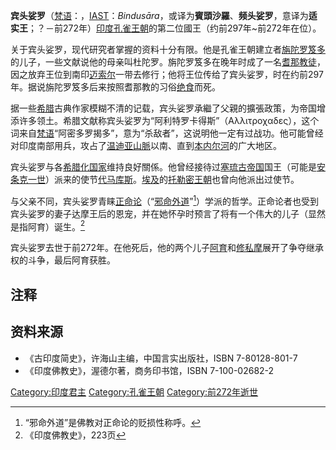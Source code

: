{{孔雀帝國}}

'''宾头娑罗'''（[[梵语|梵语]]：{{lang|sa|बिन्दुसार}}，[[IAST|IAST]]：''Bindusāra''，或译为'''賓頭沙羅'''、'''频头娑罗'''，意译为'''适实王'''；？－前272年）[[印度|印度]][[孔雀王朝|孔雀王朝]]的第二位國王（约前297年~前272年在位）。

关于宾头娑罗，现代研究者掌握的资料十分有限。他是孔雀王朝建立者[[旃陀罗笈多_(孔雀王朝)|旃陀罗笈多]]的儿子，一些文献说他的母亲叫杜陀罗。旃陀罗笈多在晚年时成了一名[[耆那教|耆那教徒]]，因之放弃王位到南印[[迈索尔|迈索尔]]一带去修行；他将王位传给了宾头娑罗，时在约前297年。据说旃陀罗笈多后来按照耆那教的习俗[[绝食|绝食]]而死。

据一些[[希腊|希腊]]古典作家模糊不清的记载，宾头娑罗承繼了父親的擴張政策，为帝国增添许多领土。希腊文献称宾头娑罗为“阿利特罗卡得斯”（Αλλιτροχαδες），这个词来自[[梵语|梵语]]“阿密多罗揭多”，意为“杀敌者”，这说明他一定有过战功。他可能曾经对印度南部用兵，攻占了[[温迪亚山脈|温迪亚山脈]]以南、直到[[本内尔河|本内尔河]]的广大地区。

宾头娑罗与各[[希腊化国家|希腊化国家]]维持良好關係。他曾经接待过[[塞琉古帝国|塞琉古帝国]]国王（可能是[[安条克一世|安条克一世]]）派来的使节[[代马库斯|代马库斯]]。[[埃及|埃及]]的[[托勒密王朝|托勒密王朝]]也曾向他派出过使节。

与父亲不同，宾头娑罗青睐[[正命论|正命论]]（“[[邪命外道|邪命外道]]”<ref>“邪命外道”是佛教对正命论的贬损性称呼。</ref>）学派的哲学。正命论者也受到宾头娑罗的妻子达摩王后的恩宠，并在她怀孕时预言了将有一个伟大的儿子（显然是指阿育）诞生。<ref>《印度佛教史》，223页</ref>

宾头娑罗去世于前272年。在他死后，他的两个儿子[[阿育王|阿育]]和[[修私摩|修私摩]]展开了争夺继承权的斗争，最后阿育获胜。

== 注释 ==
<references/>
== 资料来源 ==
* 《古印度简史》，许海山主编，中国言实出版社，ISBN 7-80128-801-7 
* 《印度佛教史》，渥德尔著，商务印书馆，ISBN 7-100-02682-2 
{{start box}}
{{s-before|[[旃陀罗笈多_(孔雀王朝)|旃陀罗笈多]]}}
{{s-title|[[孔雀王朝|孔雀帝国国王]]|约前297年~前272年}}
{{s-after|[[阿育王|阿育王]]}}
{{end box}}
{{Authority control}}
{{Maurya}}
[[Category:印度君主|Category:印度君主]]
[[Category:孔雀王朝|Category:孔雀王朝]]
[[Category:前272年逝世|Category:前272年逝世]]
